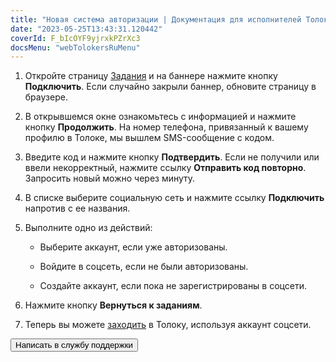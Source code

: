 ```yaml
---
title: "Новая система авторизации | Документация для исполнителей Толоки"
date: "2023-05-25T13:43:31.120442"
coverId: F_bIcOYF9yjrxkPZrXc3
docsMenu: "webTolokersRuMenu"
---
```



<RuNewAuthorizationContent/>

1. Откройте страницу [Задания](https://toloka.yandex.ru/tasks) и на баннере нажмите кнопку **Подключить**. Если случайно закрыли баннер, обновите страницу в браузере.

2. В открывшемся окне ознакомьтесь с информацией и нажмите кнопку **Продолжить**. На номер телефона, привязанный к вашему профилю в Толоке, мы вышлем SMS-сообщение с кодом.

3. Введите код и нажмите кнопку **Подтвердить**. Если не получили или ввели некорректный, нажмите ссылку **Отправить код повторно**. Запросить новый можно через минуту.

4. В списке выберите социальную сеть и нажмите ссылку **Подключить** напротив с ее названия.

5. Выполните одно из действий:

    - Выберите аккаунт, если уже авторизованы.

    - Войдите в соцсеть, если не были авторизованы.

    - Создайте аккаунт, если пока не зарегистрированы в соцсети.

6. Нажмите кнопку **Вернуться к заданиям**.

7. Теперь вы можете [заходить](../register#authorization) в Толоку, используя аккаунт соцсети.

<Button themeColor="light" view="default" size="l" type="link" url="../troubleshooting/support?form-source=new-authorization">Написать в службу поддержки</Button>